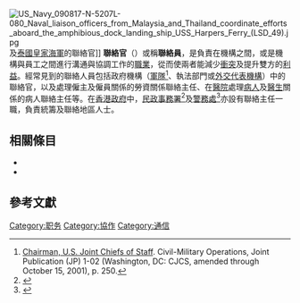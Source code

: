 [[File:US_Navy_090817-N-5207L-080_Naval_liaison_officers_from_Malaysia_and_Thailand_coordinate_efforts_aboard_the_amphibious_dock_landing_ship_USS_Harpers_Ferry_(LSD_49).jpg|thumb]]及[[泰國皇家海軍|泰國皇家海軍]]的聯絡官]]
'''聯絡官'''（{{lang-en|Liaison officer}}）或稱'''聯絡員'''，是負責在機構之間，或是機構與員工之間進行溝通與協調工作的[[職業|職業]]，從而使兩者能減少[[衝突|衝突]]及提升雙方的[[利益|利益]]。經常見到的聯絡人員包括政府機構（[[軍隊|軍隊]]<ref>[[美國參謀長聯席會議主席|Chairman, U.S. Joint Chiefs of Staff]].  Civil-Military Operations, Joint Publication (JP) 1-02 (Washington, DC: CJCS, amended through October 15, 2001), p. 250.</ref>、執法部門或[[外交代表機構|外交代表機構]]）中的聯絡官，以及處理僱主及僱員關係的勞資關係聯絡主任、在[[醫院|醫院]]處理[[病人|病人]]及[[醫生|醫生]]關係的病人聯絡主任等。在[[香港政府|香港政府]]中，[[民政事務署|民政事務署]]<ref>{{Cite web |url=http://www.had.gov.hk/tc/public_services/district_administration/liaison.htm |title=地方行政 |accessdate=2009-04-27 |archive-date=2009-04-18 |archive-url=https://web.archive.org/web/20090418154635/http://www.had.gov.hk/tc/public_services/district_administration/liaison.htm |dead-url=yes }}</ref>及[[警務處|警務處]]<ref>{{Cite web |url=http://www.police.gov.hk/hkp-home/chinese/pprb/schlia/slossloprg.htm |title=警 察 學 校 聯 絡 計 劃 |accessdate=2009-04-27 |archive-date=2009-02-25 |archive-url=https://web.archive.org/web/20090225201808/http://www.police.gov.hk/hkp-home/chinese/pprb/schlia/slossloprg.htm |dead-url=yes }}</ref>亦設有聯絡主任一職，負責統籌及聯絡地區人士。

==相關條目==
*{{Link-en|聯絡辦事處|Liaison Office}}
*{{Link-en|軍事聯絡代表團|Military liaison missions}}

==參考文獻==
<div class="references-small">
<references />
</div>

[[Category:职务|Category:职务]]
[[Category:協作|Category:協作]]
[[Category:通信|Category:通信]]